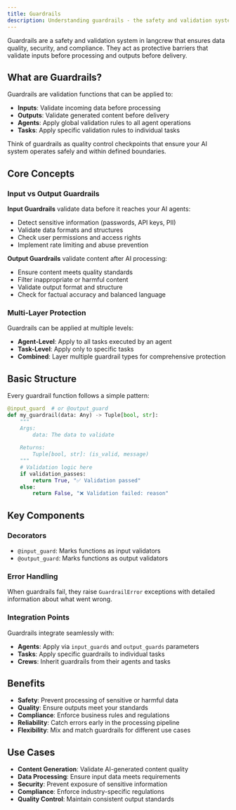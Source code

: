 ```yaml
---
title: Guardrails
description: Understanding guardrails - the safety and validation system in langcrew
---
```


Guardrails are a safety and validation system in langcrew that ensures data quality, security, and compliance. They act as protective barriers that validate inputs before processing and outputs before delivery.

## What are Guardrails?

Guardrails are validation functions that can be applied to:

- **Inputs**: Validate incoming data before processing
- **Outputs**: Validate generated content before delivery
- **Agents**: Apply global validation rules to all agent operations
- **Tasks**: Apply specific validation rules to individual tasks

Think of guardrails as quality control checkpoints that ensure your AI system operates safely and within defined boundaries.

## Core Concepts

### Input vs Output Guardrails

**Input Guardrails** validate data before it reaches your AI agents:

- Detect sensitive information (passwords, API keys, PII)
- Validate data formats and structures
- Check user permissions and access rights
- Implement rate limiting and abuse prevention

**Output Guardrails** validate content after AI processing:

- Ensure content meets quality standards
- Filter inappropriate or harmful content
- Validate output format and structure
- Check for factual accuracy and balanced language

### Multi-Layer Protection

Guardrails can be applied at multiple levels:

- **Agent-Level**: Apply to all tasks executed by an agent
- **Task-Level**: Apply only to specific tasks
- **Combined**: Layer multiple guardrail types for comprehensive protection

## Basic Structure

Every guardrail function follows a simple pattern:

```python
@input_guard  # or @output_guard
def my_guardrail(data: Any) -> Tuple[bool, str]:
    """
    Args:
        data: The data to validate
        
    Returns:
        Tuple[bool, str]: (is_valid, message)
    """
    # Validation logic here
    if validation_passes:
        return True, "✅ Validation passed"
    else:
        return False, "❌ Validation failed: reason"
```

## Key Components

### Decorators

- `@input_guard`: Marks functions as input validators
- `@output_guard`: Marks functions as output validators

### Error Handling

When guardrails fail, they raise `GuardrailError` exceptions with detailed information about what went wrong.

### Integration Points

Guardrails integrate seamlessly with:

- **Agents**: Apply via `input_guards` and `output_guards` parameters
- **Tasks**: Apply specific guardrails to individual tasks
- **Crews**: Inherit guardrails from their agents and tasks

## Benefits

- **Safety**: Prevent processing of sensitive or harmful data
- **Quality**: Ensure outputs meet your standards
- **Compliance**: Enforce business rules and regulations
- **Reliability**: Catch errors early in the processing pipeline
- **Flexibility**: Mix and match guardrails for different use cases

## Use Cases

- **Content Generation**: Validate AI-generated content quality
- **Data Processing**: Ensure input data meets requirements
- **Security**: Prevent exposure of sensitive information
- **Compliance**: Enforce industry-specific regulations
- **Quality Control**: Maintain consistent output standards

